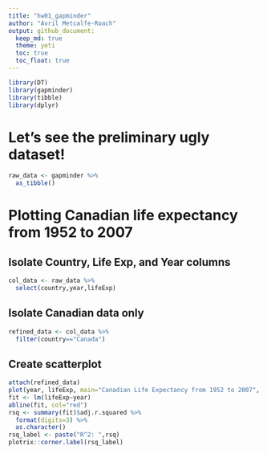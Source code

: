 ```yaml
---
title: "hw01_gapminder"
author: "Avril Metcalfe-Roach"
output: github_document:
  keep_md: true
  theme: yeti
  toc: true
  toc_float: true
---
```


```r
library(DT)
library(gapminder)
library(tibble)
library(dplyr)
```

# Let's see the preliminary ugly dataset!
```r
raw_data <- gapminder %>% 
  as_tibble()
```

# Plotting Canadian life expectancy from 1952 to 2007

## Isolate Country, Life Exp, and Year columns
```r
col_data <- raw_data %>% 
  select(country,year,lifeExp)
```


## Isolate Canadian data only
```r
refined_data <- col_data %>% 
  filter(country=="Canada")
```

## Create scatterplot
```r
attach(refined_data)
plot(year, lifeExp, main="Canadian Life Expectancy from 1952 to 2007", xlab="Year",ylab="Life Expectancy (years)")
fit <- lm(lifeExp~year)
abline(fit, col="red")
rsq <- summary(fit)$adj.r.squared %>% 
  format(digits=3) %>% 
  as.character()
rsq_label <- paste("R^2: ",rsq)
plotrix::corner.label(rsq_label)
```
